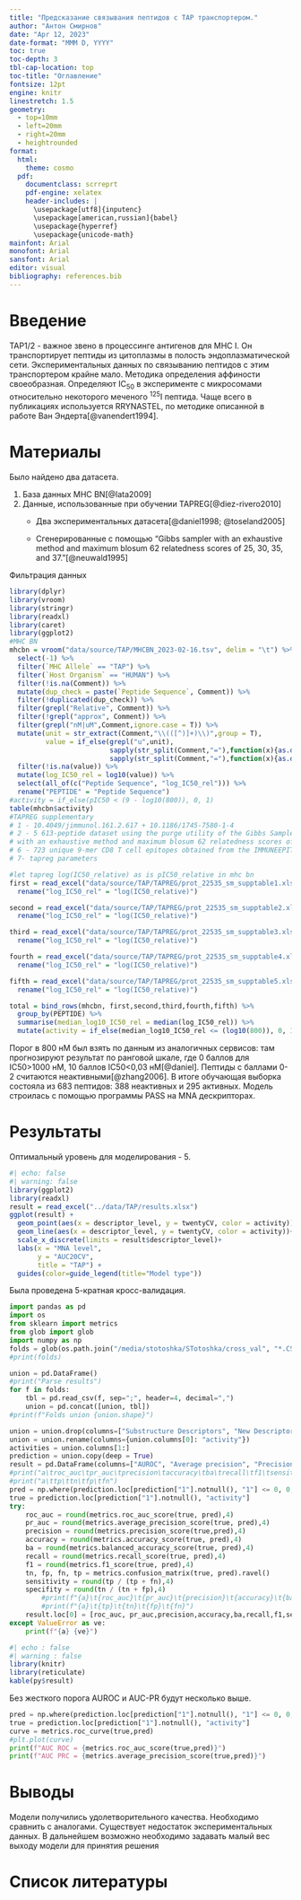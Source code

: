 ```yaml
---
title: "Предсказание связывания пептидов с ТАР транспортером."
author: "Антон Смирнов"
date: "Apr 12, 2023"
date-format: "MMM D, YYYY"
toc: true
toc-depth: 3
tbl-cap-location: top
toc-title: "Оглавление"
fontsize: 12pt
engine: knitr
linestretch: 1.5
geometry:
  - top=10mm
  - left=20mm
  - right=20mm
  - heightrounded
format:
  html: 
    theme: cosmo
  pdf:
    documentclass: scrreprt
    pdf-engine: xelatex
    header-includes: |
      \usepackage[utf8]{inputenc}
      \usepackage[american,russian]{babel}
      \usepackage{hyperref}  
      \usepackage{unicode-math}
mainfont: Arial
monofont: Arial
sansfont: Arial
editor: visual
bibliography: references.bib
---
```


# Введение

ТАР1/2 - важное звено в процессинге антигенов для МНС I. Он транспортирует пептиды из цитоплазмы в полость эндоплазматической сети. Экспериментальных данных по связыванию пептидов с этим транспортером крайне мало. Методика определения аффиности своеобразная. Определяют IC~50~ в эксперименте с микросомами относительно некоторого меченого ^125^I пептида. Чаще всего в публикациях используется RRYNASTEL, по методике описанной в работе Ван Эндерта[@vanendert1994].

# Материалы

Было найдено два датасета.

1.  База данных MHC BN[@lata2009]
2.  Данные, использованные при обучении TAPREG[@diez-rivero2010]
    -   Два экспериментальных датасета[@daniel1998; @toseland2005]

    -   Сгенерированные с помощью "Gibbs sampler with an exhaustive method and maximum blosum 62 relatedness scores of 25, 30, 35, and 37."[@neuwald1995]

Фильтрация данных

```r
library(dplyr)
library(vroom)
library(stringr)
library(readxl)
library(caret)
library(ggplot2)
#MHC BN
mhcbn = vroom("data/source/TAP/MHCBN_2023-02-16.tsv", delim = "\t") %>% 
  select(-1) %>% 
  filter(`MHC Allele` == "TAP") %>% 
  filter(`Host Organism` == "HUMAN") %>% 
  filter(!is.na(Comment)) %>% 
  mutate(dup_check = paste(`Peptide Sequence`, Comment)) %>% 
  filter(!duplicated(dup_check)) %>% 
  filter(grepl("Relative", Comment)) %>% 
  filter(!grepl("approx", Comment)) %>% 
  filter(grepl("nM|uM",Comment,ignore.case = T)) %>% 
  mutate(unit = str_extract(Comment,"\\(([^)]+)\\)",group = T), 
         value = if_else(grepl("u",unit), 
                         sapply(str_split(Comment,"="),function(x){as.double(x[2])}) * 1000,
                         sapply(str_split(Comment,"="),function(x){as.double(x[2])}))) %>% 
  filter(!is.na(value)) %>% 
  mutate(log_IC50_rel = log10(value)) %>% 
  select(all_of(c("Peptide Sequence", "log_IC50_rel"))) %>% 
  rename("PEPTIDE" = "Peptide Sequence")
#activity = if_else(pIC50 < (9 - log10(800)), 0, 1)
table(mhcbn$activity)
#TAPREG supplementary
# 1 - 10.4049/jimmunol.161.2.617 + 10.1186/1745-7580-1-4
# 2 - 5 613-peptide dataset using the purge utility of the Gibbs Sampler (10.1002/pro.556004082) 
# with an exhaustive method and maximum blosum 62 relatedness scores of 25, 30, 35, and 37.
# 6 - 723 unique 9-mer CD8 T cell epitopes obtained from the IMMUNEEPITOPE and EPIMHC databases
# 7- tapreg parameters

#let tapreg log(IC50_relative) as is pIC50_relative in mhc bn 
first = read_excel("data/source/TAP/TAPREG/prot_22535_sm_supptable1.xls") %>% 
  rename("log_IC50_rel" = "log(IC50_relative)")

second = read_excel("data/source/TAP/TAPREG/prot_22535_sm_supptable2.xls") %>% 
  rename("log_IC50_rel" = "log(IC50_relative)")

third = read_excel("data/source/TAP/TAPREG/prot_22535_sm_supptable3.xls") %>% 
  rename("log_IC50_rel" = "log(IC50_relative)")

fourth = read_excel("data/source/TAP/TAPREG/prot_22535_sm_supptable4.xls") %>% 
  rename("log_IC50_rel" = "log(IC50_relative)")

fifth = read_excel("data/source/TAP/TAPREG/prot_22535_sm_supptable5.xls") %>% 
  rename("log_IC50_rel" = "log(IC50_relative)")

total = bind_rows(mhcbn, first,second,third,fourth,fifth) %>% 
  group_by(PEPTIDE) %>% 
  summarise(median_log10_IC50_rel = median(log_IC50_rel)) %>% 
  mutate(activity = if_else(median_log10_IC50_rel <= (log10(800)), 0, 1))
```

Порог в 800 нМ был взять по данным из аналогичных сервисов: там прогнозируют результат по ранговой шкале, где 0 баллов для IC50\>1000 нМ, 10 баллов IC50\<0,03 нМ[@daniel]. Пептиды с баллами 0-2 считаются неактивными[@zhang2006]. В итоге обучающая выборка состояла из 683 пептидов: 388 неактивных и 295 активных. Модель строилась с помощью программы PASS на MNA дескрипторах.

# Результаты

Оптимальный уровень для моделирования - 5.

```r
#| echo: false
#| warning: false
library(ggplot2)
library(readxl)
result = read_excel("../data/TAP/results.xlsx")
ggplot(result) + 
  geom_point(aes(x = descriptor_level, y = twentyCV, color = activity))+ 
  geom_line(aes(x = descriptor_level, y = twentyCV, color = activity))+
  scale_x_discrete(limits = result$descriptor_level)+
  labs(x = "MNA level",
       y = "AUC20CV", 
       title = "TAP") + 
  guides(color=guide_legend(title="Model type"))

```

Была проведена 5-кратная кросс-валидация.

```python
import pandas as pd
import os
from sklearn import metrics
from glob import glob
import numpy as np
folds = glob(os.path.join("/media/stotoshka/STotoshka/cross_val", "*.CSV"))
#print(folds)

union = pd.DataFrame()
#print("Parse results")
for f in folds:
	tbl = pd.read_csv(f, sep=";", header=4, decimal=",")
	union = pd.concat([union, tbl])
#print(f"Folds union {union.shape}")

union = union.drop(columns=["Substructure Descriptors", "New Descriptors", "Possible Activities at Pa > Pi"])
union = union.rename(columns={union.columns[0]: "activity"})
activities = union.columns[1:]
prediction = union.copy(deep = True)
result = pd.DataFrame(columns=["AUROC", "Average precision", "Precision", "Accuracy", "BA", "Recall", "F1", "Sens","Spec"])
#print("a\troc_auc\tpr_auc\tprecision\taccuracy\tba\trecall\tf1\tsensitivity\tspecifity")
#print("a\ttp\ttn\tfp\tfn")
pred = np.where(prediction.loc[prediction["1"].notnull(), "1"] <= 0, 0, 1)
true = prediction.loc[prediction["1"].notnull(), "activity"]
try:
	roc_auc = round(metrics.roc_auc_score(true, pred),4)
	pr_auc = round(metrics.average_precision_score(true, pred),4)
	precision = round(metrics.precision_score(true,pred),4)
	accuracy = round(metrics.accuracy_score(true, pred),4)
	ba = round(metrics.balanced_accuracy_score(true, pred),4)
	recall = round(metrics.recall_score(true, pred),4)
	f1 = round(metrics.f1_score(true, pred),4)
	tn, fp, fn, tp = metrics.confusion_matrix(true, pred).ravel()
	sensitivity = round(tp / (tp + fn),4)
	specifity = round(tn / (tn + fp),4)
		#print(f"{a}\t{roc_auc}\t{pr_auc}\t{precision}\t{accuracy}\t{ba}\t{recall}\t{f1}\t{sensitivity}\t{specifity}")
		#print(f"{a}\t{tp}\t{tn}\t{fp}\t{fn}")
	result.loc[0] = [roc_auc, pr_auc,precision,accuracy,ba,recall,f1,sensitivity,specifity]
except ValueError as ve:
	print(f"{a} {ve}")
```

```r
#| echo : false
#| warning : false
library(knitr)
library(reticulate)
kable(py$result)
```

Без жесткого порога AUROC и AUC-PR будут несколько выше.

```python
pred = np.where(prediction.loc[prediction["1"].notnull(), "1"] <= 0, 0, prediction.loc[prediction["1"].notnull(), "1"])
true = prediction.loc[prediction["1"].notnull(), "activity"]
curve = metrics.roc_curve(true,pred)
#plt.plot(curve)
print(f"AUC ROC = {metrics.roc_auc_score(true,pred)}")
print(f"AUC PRC = {metrics.average_precision_score(true,pred)}")
```

# Выводы

Модели получились удолетворительного качества. Необходимо сравнить с аналогами. Существует недостаток экспериментальных данных. В дальнейшем возможно необходимо задавать малый вес выходу модели для принятия решения

# Список литературы
